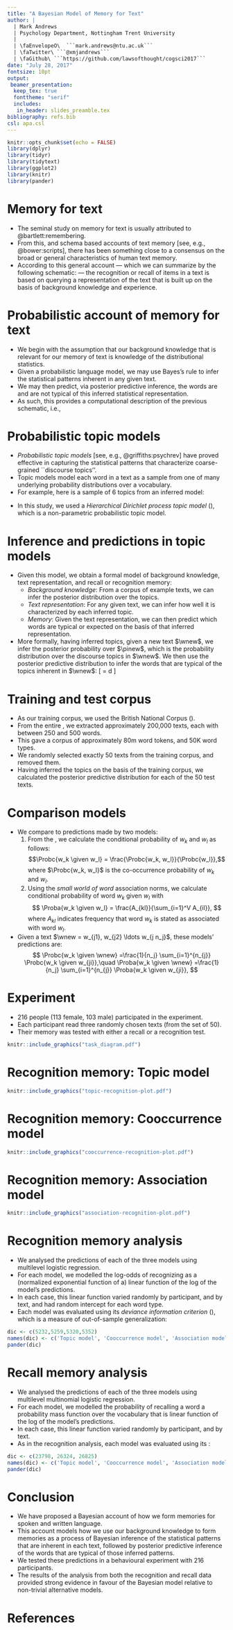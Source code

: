 ```yaml
---
title: "A Bayesian Model of Memory for Text"
author: |
  | Mark Andrews
  | Psychology Department, Nottingham Trent University
  | 
  | \faEnvelopeO\  ```mark.andrews@ntu.ac.uk```
  | \faTwitter\ ```@xmjandrews```
  | \faGithub\ ```https://github.com/lawsofthought/cogsci2017```
date: "July 28, 2017"
fontsize: 10pt
output:
 beamer_presentation:
  keep_tex: true
  fonttheme: "serif"
  includes:
   in_header: slides_preamble.tex
bibliography: refs.bib
csl: apa.csl
---
```


```r
knitr::opts_chunk$set(echo = FALSE)
library(dplyr)
library(tidyr)
library(tidytext)
library(ggplot2)
library(knitr)
library(pander)
```

# Memory for text

- The seminal study on memory for text is usually attributed to
@bartlett:remembering. 
- From this, and schema based
accounts of text memory [see, e.g., @bower:scripts],
there has been something close to a consensus on the broad or general
characteristics of human text memory.
- According to this general account --- which we can summarize by the following schematic:
\begin{center}
\begin{tikzpicture}[thick]
\tikzstyle{lables}=[font=\footnotesize]
\node (knowledge) at (0,2) [inner sep=0pt,minimum size=3mm,circle,draw] {};
\node (representation) at (0,1) [inner sep=0pt,minimum size=3mm,circle,draw] {};
\node (text) at (2,1) [inner sep=0pt,minimum size=3mm,circle,draw] {};
\node (memory) at (-2,1) [inner sep=0pt,minimum size=3mm,circle,draw] {};
\draw [->] (knowledge) -- (representation);
\draw [->] (text) -- (representation);
\draw [->] (representation) -- (memory);
\node[lables] (representationlabel) at (0,.5) {Representation};
\node[lables] (knowledgelabel) at (0,2.5) {Knowledge};
\node[lables] (textlabel) at (2.7,1) {Text};
\node[lables] (memorylabel) at (-2.9,1) {Memory};
\end{tikzpicture}
\end{center}
--- the recognition or recall of items in a text is based on querying a
representation of the text that is built up on the basis of background
knowledge and experience.

# Probabilistic account of memory for text

- We begin with the assumption that our background knowledge that is relevant for
our memory of text is knowledge of the distributional statistics. 
- Given a probabilistic language model, we may use Bayes's rule to infer the statistical patterns inherent in any given text.  
- We may then predict, via posterior predictive inference, the words are
and are not typical of this inferred statistical representation. 
- As such, this provides a computational description of the previous schematic, i.e.,
\begin{center}
\begin{tikzpicture}[thick,node distance=6mm]
\tikzstyle{lables}=[font=\footnotesize,text width=15em,text centered]
\node (knowledge) at (0,2) [inner sep=0pt,minimum size=3mm,circle,draw] {};
\node (representation) at (0,1) [inner sep=0pt,minimum size=3mm,circle,draw] {};
\node (text) at (2,1) [inner sep=0pt,minimum size=3mm,circle,draw] {};
\node (memory) at (-2.4,1) [inner sep=0pt,minimum size=3mm,circle,draw] {};
\draw [->] (knowledge) -- (representation) node[red,right,midway] {{\tiny Bayes's rule}};
\draw [->] (text) -- (representation);
\draw [->] (representation) -- (memory) node[red,above,midway] {{\tiny posterior prediction}};
\node[lables] (representationlabel) at (0,.3) {Representation  \\ ({\scriptsize statistical patterns inherent in \emph{Text}})};
\node[lables] (knowledgelabel) [above of=knowledge] {Knowledge \\ ({\scriptsize statistical patterns in language})};
\node[lables, text width=3em] (textlabel) at (2.7,1) {Text};
\node[lables, node distance=8mm, text width=3em] (memorylabel) [left of=memory] {Memory};
\end{tikzpicture}
\end{center}

# Probabilistic topic models

- *Probabilistic topic models* [see, e.g., @griffiths:psychrev] have
proved effective in capturing the statistical patterns that characterize coarse-grained ``discourse topics''.
- Topic models model each word in a text as a sample from one of
many underlying probability distributions over a vocabulary. 
- For example, here is a sample of 6 topics from an inferred model: 

\centering\small 
\begin{tabular}{cccccc}
theatre &    music &  league & prison & rate & pub           \\
stage &      band &   cup & years & cent & guinness          \\
arts &       rock &   season & sentence & inflation & beer \\
play &       song &   team & jail & recession & drink        \\
dance &      record & game & home & recovery & bar           \\
opera &      pop &    match & prisoner & economy & drinking  \\
cast &       dance &  division & serving & cut & alcohol     \\
\end{tabular}\normalsize 

- In this study, we used a *Hierarchical Dirichlet process topic model* (\hdpmm), which is a non-parametric probabilistic topic model.

# Inference and predictions in topic models

- Given this model, we obtain a formal model of background knowledge, text representation, and recall or recognition memory:
    - *Background knowledge*: From a corpus of example texts, we can infer the posterior distribution over the topics.
    - *Text representation*: For any given text, we can infer how well it is characterized by each inferred topic.
    - *Memory*: Given the text representation, we can then predict which words are typical or expected on the basis of that inferred representation.
- More formally, having inferred topics,
given a new text $\wnew$, we infer the posterior probability over $\pinew$, which is the probability distribution over the discourse topics in $\wnew$. We then use the posterior predictive distribution to infer the words that are typical of the topics inherent in $\wnew$: 
\[
	\Prob{\wjinew \given \wnew,\data} = \int \Prob{\wjinew \given \pinew, \data}\Prob{\pinew \given \wnew, \data} d\pinew
\]

# Training and test corpus

- As our training corpus, we used the British National Corpus (\bnc).
- From the entire \bnc, we extracted approximately 200,000 texts, each with between 250 and 500 words.
- This gave a corpus of approximately 80m word tokens, and 50K word types. 
- We randomly selected exactly 50 texts from the training corpus, and removed them. 
- Having inferred the topics on the basis of the training corpus, we calculated the posterior predictive distribution for each of the 50 test texts.

# Comparison models 

- We compare to predictions made by two \emph{associative} models:
    1. From the \bnc, we calculate the conditional probability of $w_k$ and $w_l$ as follows:
    $$\Probc{w_k \given w_l} = \frac{\Probc{w_k, w_l}}{\Probc{w_l}},$$
    where $\Probc{w_k, w_l}$ is the co-occurrence probability of $w_k$ and $w_l$.
    2. Using the *small world of word* association norms, we calculate conditional probability of word $w_k$ given $w_l$ with 
      $$
      \Proba{w_k \given w_l} = \frac{A_{kl}}{\sum_{i=1}^V A_{il}},
      $$
      where $A_{kl}$ indicates frequency that word $w_k$ is stated as associated with word $w_l$.
- Given a text $\wnew = w_{j1}, w_{j2} \ldots w_{j n_j}$, these models' predictions are:
$$
\Probc{w_k \given \wnew} =\frac{1}{n_j} \sum_{i=1}^{n_{j}} \Probc{w_k \given w_{ji}},\quad
	\Proba{w_k \given \wnew} =\frac{1}{n_j} \sum_{i=1}^{n_{j}} \Proba{w_k \given w_{ji}},
$$  



# Experiment 

- 216 people (113 female, 103 male) participated in the experiment.
- Each participant read three randomly chosen texts (from the set of 50).
- Their memory was tested with either a recall or a recognition test.
```r
knitr::include_graphics("task_diagram.pdf")
```

# Recognition memory: Topic model
```r
knitr::include_graphics("topic-recognition-plot.pdf")
```

# Recognition memory: Cooccurrence model
```r
knitr::include_graphics("cooccurrence-recognition-plot.pdf")
```

# Recognition memory: Association model
```r
knitr::include_graphics("association-recognition-plot.pdf")
```


# Recognition memory analysis

- We analysed the predictions of each of the three models using multilevel logistic regression.
- For each model, we modelled the log-odds of recognizing as a (normalized exponential function of a) linear function of the log of the model's predictions. 
- In each case, this linear function varied randomly by participant, and by text, and had random intercept for each word type. 
- Each model was evaluated using its *deviance information criterion* (\dic), which is a measure of out-of-sample generalization:
```r
dic <- c(5232,5259,5320,5352)
names(dic) <- c('Topic model', 'Cooccurrence model', 'Association model', 'Null model')
pander(dic)
```


# Recall memory analysis

- We analysed the predictions of each of the three models using multilevel multinomial logistic regression.
- For each model, we modelled the probability of recalling a word a probability mass function over the vocabulary that is linear function of the log of the model's predictions. 
- In each case, this linear function varied randomly by participant, and by text. 
- As in the recognition analysis, each model was evaluated using its \dic:
```r
dic <- c(23798, 26324, 26825)
names(dic) <- c('Topic model', 'Cooccurrence model', 'Association model')
pander(dic)
```

# Conclusion

- We have proposed a Bayesian account of how we form memories for
spoken and written language. 
- This account models how we use our background
knowledge to form memories as a process of Bayesian inference of the
statistical patterns that are inherent in each text, followed by posterior
predictive inference of the words that are typical of those inferred patterns.
- We tested these predictions in a
behavioural experiment with 216 participants. 
- The results of the analysis from
both the recognition and recall data provided strong evidence in favour
of the Bayesian model relative to non-trivial alternative models.


# References
